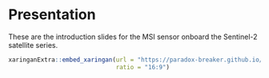 # Presentation

These are the introduction slides for the MSI sensor onboard the Sentinel-2 satellite series.

```r
xaringanExtra::embed_xaringan(url = "https://paradox-breaker.github.io/presentation/pre.html",
                              ratio = "16:9")
```

